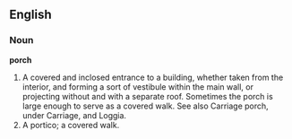 ==English==

===Noun===

'''porch'''

#A covered and inclosed entrance to a building, whether taken from the interior, and forming a sort of vestibule within the main wall, or projecting without and with a separate roof. Sometimes the porch is large enough to serve as a covered walk. See also Carriage porch, under Carriage, and Loggia.
#A portico; a covered walk.